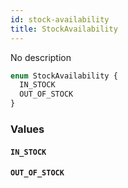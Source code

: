 ```yaml
---
id: stock-availability
title: StockAvailability
---
```



No description

```graphql
enum StockAvailability {
  IN_STOCK
  OUT_OF_STOCK
}
```


### Values

#### `IN_STOCK` 




#### `OUT_OF_STOCK` 






